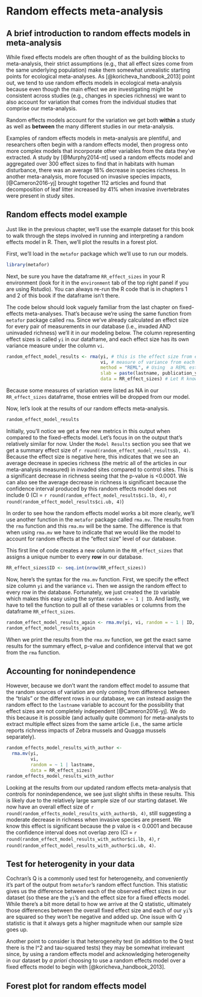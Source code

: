 # Random effects meta-analysis

## A brief introduction to random effects models in meta-analysis  
While fixed effects models are often thought of as the building blocks to meta-analysis, their strict assumptions (e.g., that all effect sizes come from the same underlying population) make them somewhat unrealistic starting points for ecological meta-analyses. As [@koricheva_handbook_2013] point out, we tend to use random effects models in ecological meta-analysis because even though the main effect we are investigating might be consistent across studies (e.g., changes in species richness) we want to also account for variation that comes from the individual studies that comprise our meta-analysis.

Random effects models account for the variation we get both **within** a study as well as **between** the many different studies in our meta-analysis.

Examples of random effects models in meta-analysis are plentiful, and researchers often begin with a random effects model, then progress onto more complex models that incorporate other variables from the data they've extracted.  A study by [@Murphy2014-nt] used a random effects model and aggregated over 300 effect sizes to find that in habitats with human disturbance, there was an average 18% decrease in species richness. In another meta-analysis, more focused on invasive species impacts, [@Cameron2016-yj] brought together 112 articles and found that decomposition of leaf litter increased by 41% when invasive invertebrates were present in study sites. 

## Random effects model example  
Just like in the previous chapter, we'll use the example dataset for this book to walk through the steps involved in running and interpreting a random effects model in R. Then, we'll plot the results in a forest plot.

First, we'll load in the `metafor` package which we'll use to run our models.

```r
library(metafor)
```

Next, be sure you have the dataframe `RR_effect_sizes` in your R environment (look for it in the `environment` tab of the top right panel if you are using Rstudio). You can always re-run the R code that is in chapters 1 and 2 of this book if the dataframe isn't there.

The code below should look vaguely familiar from the last chapter on fixed-effects meta-analyses. That's because we're using the same function from `metafor` package called `rma`.  Since we've already calculated an effect size for every pair of measurements in our database (i.e., invaded AND uninvaded richness) we'll it in our modeling below. The column representing effect sizes is called `yi` in our dataframe, and each effect size has its own variance measure under the column `vi`.

```r
random_effect_model_results <- rma(yi, # this is the effect size from each row in database
                                   vi, # measure of variance from each row in database
                                   method = "REML", # Using  a REML estimator which is common for random effect meta-analyses
                                   slab = paste(lastname, publication_year, sep = ""), # This line of code prepares study labels for the forest plot we'll create at the end of the chapter
                                   data = RR_effect_sizes) # Let R know the dataframe we'll use for our model calculations
```

Because some measures of variation were listed as NA in our `RR_effect_sizes` dataframe, those entries will be dropped from our model.  

Now, let's look at the results of our random effects meta-analysis. 

```r
random_effect_model_results
```

Initially, you'll notice we get a few new metrics in this output when compared to the fixed-effects model. Let's focus in on the output that's relatively similar for now.  Under the `Model Results` section you see that we get a summary effect size of `r round(random_effect_model_results$b, 4)`. Because the effect size is negative here, this indicates that we see an average decrease in species richness (the metric all of the articles in our meta-analysis measured) in invaded sites compared to control sites. This is a significant decrease in richness seeing that the p-value is <0.0001. We can also see the average decrease in richness is significant because the confidence interval produced by this random effects model does not include 0 (CI = `r round(random_effect_model_results$ci.lb, 4)`, `r round(random_effect_model_results$ci.ub, 4)`)

In order to see how the random effects model works a bit more clearly, we'll use another function in the `metafor` package called `rma.mv`. The results from the `rma` function and this `rma.mv` will be the same. The difference is that when using `rma.mv` we have to indicate that we would like the model to account for random effects at the "effect size" level of our database.  

This first line of code creates a new column in the `RR_effect_sizes` that assigns a unique number to every **row** in our database.  
```r
RR_effect_sizes$ID <- seq.int(nrow(RR_effect_sizes))
```

Now, here's the syntax for the `rma.mv` function. First, we specify the effect size column `yi` and the variance `vi`. Then we assign the random effect to every row in the database. Fortunately, we just created the `ID` variable which makes this easy using the syntax `random = ~ 1 | ID`. And lastly, we have to tell the function to pull all of these variables or columns from the dataframe `RR_effect_sizes`.  

```r
random_effect_model_results_again <- rma.mv(yi, vi, random = ~ 1 | ID, data = RR_effect_sizes)
random_effect_model_results_again
```

When we print the results from the `rma.mv` function, we get the exact same results for the summary effect, p-value and confidence interval that we got from the `rma` function.

## Accounting for nonindependence  
However, because we don't want the random effect model to assume that the random sources of variation are only coming from difference between the "trials" or the different rows in our database, we can instead assign the random effect to the `lastname` variable to account for the possibility that effect sizes are not completely independent [@Cameron2016-yj]. We do this because it is possible (and actually quite common) for meta-analysts to extract multiple effect sizes from the same article (i.e., the same article reports richness impacts of Zebra mussels and Quagga mussels separately).


```r
random_effects_model_results_with_author <-
  rma.mv(yi, 
         vi, 
         random = ~ 1 | lastname, 
         data = RR_effect_sizes)
random_effects_model_results_with_author
```

Looking at the results from our updated random effects meta-analysis that controls for nonindependence, we see just slight shifts in these results. This is likely due to the relatively large sample size of our starting dataset. We now have an overall effect size of `r round(random_effects_model_results_with_author$b, 4)`, still suggesting a moderate decrease in richness when invasive species are present. We know this effect is significant because the p value is < 0.0001 and because the confidence interval does not overlap zero (CI = `r round(random_effect_model_results_with_author$ci.lb, 4)`, `r round(random_effect_model_results_with_author$ci.ub, 4)`.



## Test for heterogenity in your data
Cochran's Q is a commonly used test for heterogeneity, and conveniently it's part of the output from `metafor`'s random effect function. This statistic gives us the difference between each of the observed effect sizes in our dataset (so these are the `yi`'s and the effect size for a fixed effects model. While there's a bit more detail to how we arrive at the Q statistic, ultimately those differences between the overall fixed effect size and each of our `yi`'s are squared so they won't be negative and added up.  One issue with Q statistic is that it always gets a higher magnitude when our sample size goes up.

Another point to consider is that heterogeneity test (in addition to the Q test there is the I^2 and tau-squared tests) they may be somewhat irrelevant since, by using a random effects model and acknowledging heterogeneity in our dataset by *a priori* choosing to use a random effects model over a fixed effects model to begin with [@koricheva_handbook_2013].


## Forest plot for random effects model
